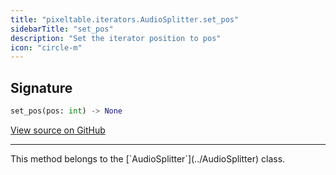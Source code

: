 ```yaml
---
title: "pixeltable.iterators.AudioSplitter.set_pos"
sidebarTitle: "set_pos"
description: "Set the iterator position to pos"
icon: "circle-m"
---
```

## Signature

```python
set_pos(pos: int) -> None
```

<a href="https://github.com/pixeltable/pixeltable/blob/main/pixeltable/iterators/audio.py#L215" target="_self">View source on GitHub</a>


---

<Note>
This method belongs to the [`AudioSplitter`](../AudioSplitter) class.
</Note>
